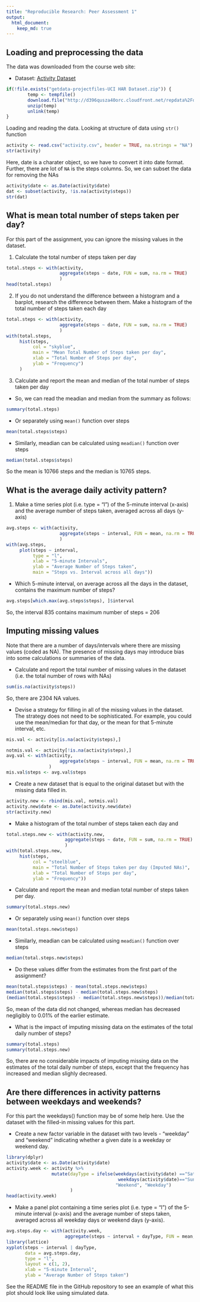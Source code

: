 ---
title: "Reproducible Research: Peer Assessment 1"
output: 
  html_document:
    keep_md: true
---

## Loading and preprocessing the data
The data was downloaded from the course web site:
 
 * Dataset: [Activity Dataset](https://d396qusza40orc.cloudfront.net/repdata%2Fdata%2Factivity.zip)
 
```{r Downloadig data}
if(!file.exists("getdata-projectfiles-UCI HAR Dataset.zip")) {
        temp <- tempfile()
        download.file("http://d396qusza40orc.cloudfront.net/repdata%2Fdata%2Factivity.zip",temp)
        unzip(temp)
        unlink(temp)
}
```

Loading and reading the data. Looking at structure of data using `str()` function

```{r loading data}
activity <- read.csv("activity.csv", header = TRUE, na.strings = "NA")
str(activity)
```

Here, date is a charater object, so we have to convert it into date format. Further,
there are lot of `NA` is the steps columns. So, we can subset the data for removing the NAs

```{r}
activity$date <- as.Date(activity$date)
dat <- subset(activity, !is.na(activity$steps))
str(dat)
```


## What is mean total number of steps taken per day?

For this part of the assignment, you can ignore the missing values in the dataset.

1. Calculate the total number of steps taken per day

```{r}
total.steps <- with(activity, 
                    aggregate(steps ~ date, FUN = sum, na.rm = TRUE)
                    )
head(total.steps)
```

2. If you do not understand the difference between a histogram and a barplot, 
research the difference between them. Make a histogram of the total number of 
steps taken each day

```{r}
total.steps <- with(activity, 
                    aggregate(steps ~ date, FUN = sum, na.rm = TRUE)
                    )
with(total.steps, 
     hist(steps, 
          col = "skyblue",
          main = "Mean Total Number of Steps taken per day", 
          xlab = "Total Number of Steps per day",
          ylab = "Frequency")
     )
```

3. Calculate and report the mean and median of the total number of steps taken per day

 * So, we can read the meadian and median from the summary as follows:

```{r}
summary(total.steps)
```

 * Or separately using `mean()` function over steps
 
```{r}
mean(total.steps$steps)
```
 
  * Similarly, meadian can be calculated using `meadian()` function over steps

```{r}
median(total.steps$steps)
```

So the mean is 10766 steps and the median is 10765 steps.  

## What is the average daily activity pattern?

1. Make a time series plot (i.e. \color{red}{\verb|type = "l"|}type = "l") of 
the 5-minute interval (x-axis) and the average number of steps taken, averaged 
across all days (y-axis)

```{r}
avg.steps <- with(activity, 
                    aggregate(steps ~ interval, FUN = mean, na.rm = TRUE)
                    )
with(avg.steps,
     plot(steps ~ interval, 
          type = "l", 
          xlab = "5-minute Intervals",
          ylab = "Average Number of Steps taken",
          main = "Steps vs. Interval across all days"))
```

 * Which 5-minute interval, on average across all the days in the dataset, 
 contains the maximum number of steps?

```{r}
avg.steps[which.max(avg.steps$steps), ]$interval
```

So, the interval 835 contains maximum number of steps = 206 

## Imputing missing values

Note that there are a number of days/intervals where there are missing values 
(coded as \color{red}{\verb|NA|}NA). The presence of missing days may introduce 
bias into some calculations or summaries of the data.

 * Calculate and report the total number of missing values in the dataset 
 (i.e. the total number of rows with \color{red}{\verb|NA|}NAs)
 
```{r}
sum(is.na(activity$steps))
```
 
So, there are 2304 NA values.

 * Devise a strategy for filling in all of the missing values in the dataset. 
 The strategy does not need to be sophisticated. For example, you could use the 
 mean/median for that day, or the mean for that 5-minute interval, etc.
 
```{r}
mis.val <- activity[is.na(activity$steps),]

notmis.val <- activity[!is.na(activity$steps),]
avg.val <- with(activity, 
                    aggregate(steps ~ interval, FUN = mean, na.rm = TRUE)
                )
mis.val$steps <- avg.val$steps
```
 
 * Create a new dataset that is equal to the original dataset but with the 
 missing data filled in.

```{r}
activity.new <- rbind(mis.val, notmis.val)
activity.new$date <- as.Date(activity.new$date)
str(activity.new)
```

 * Make a histogram of the total number of steps taken each day and 

```{r}
total.steps.new <- with(activity.new, 
                      aggregate(steps ~ date, FUN = sum, na.rm = TRUE)
                      )
with(total.steps.new, 
     hist(steps,
          col = "steelblue",
          main = "Total Number of Steps taken per day (Imputed NAs)", 
          xlab = "Total Number of Steps per day",
          ylab = "Frequency"))
```
 
 * Calculate and report the mean and median total number of steps taken per day. 
 
```{r}
summary(total.steps.new)
```

 * Or separately using `mean()` function over steps
 
```{r}
mean(total.steps.new$steps)
```
 
  * Similarly, meadian can be calculated using `meadian()` function over steps

```{r}
median(total.steps.new$steps)
``` 
 
 * Do these values differ from the estimates from the first part of the assignment? 
 
```{r}
mean(total.steps$steps) - mean(total.steps.new$steps)
median(total.steps$steps) - median(total.steps.new$steps)
(median(total.steps$steps) - median(total.steps.new$steps))/median(total.steps$steps)*100
```
 
So, mean of the data did not changed, whereas median has decreased negligibly to 
0.01% of the earlier estimate.  

 * What is the impact of imputing missing data on the estimates of the total 
 daily number of steps?

```{r}
summary(total.steps)
summary(total.steps.new)
```

So, there are no considerable impacts of imputing missing data on the 
estimates of the total daily number of steps, except that the frequency has 
increased and median slighly decreased.

## Are there differences in activity patterns between weekdays and weekends?

For this part the \color{red}{\verb|weekdays()|}weekdays() function may be of 
some help here. Use the dataset with the filled-in missing values for this part.

 * Create a new factor variable in the dataset with two levels - "weekday" and 
 "weekend" indicating whether a given date is a weekday or weekend day.
 
```{r}
library(dplyr)
activity$date <- as.Date(activity$date)
activity.week <- activity %>% 
                 mutate(dayType = ifelse(weekdays(activity$date) =="Saturday" | 
                                          weekdays(activity$date)=="Sunday", 
                                         "Weekend", "Weekday")
                        )
head(activity.week)
```
 
 * Make a panel plot containing a time series plot 
 (i.e. \color{red}{\verb|type = "l"|}type = "l") of the 5-minute interval (x-axis) 
 and the average number of steps taken, averaged across all weekday days or weekend days (y-axis). 
 
```{r}
avg.steps.day <- with(activity.week,
                      aggregate(steps ~ interval + dayType, FUN = mean, na.rm = TRUE))
library(lattice)
xyplot(steps ~ interval | dayType, 
       data = avg.steps.day,
       type = "l", 
       layout = c(1, 2),
       xlab = "5-minute Interval", 
       ylab = "Average Number of Steps taken")
```
 
 
 See the README file in the GitHub repository to see an example of what this plot should look like using simulated data.